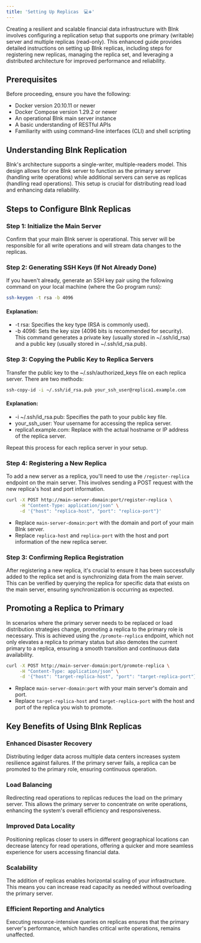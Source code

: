 ```yaml
---
title: 'Setting Up Replicas  💻➕'
---
```


Creating a resilient and scalable financial data infrastructure with Blnk involves configuring a replication setup that supports one primary (writable) server and multiple replicas (read-only). This enhanced guide provides detailed instructions on setting up Blnk replicas, including steps for registering new replicas, managing the replica set, and leveraging a distributed architecture for improved performance and reliability.

## Prerequisites

Before proceeding, ensure you have the following:

- Docker version 20.10.11 or newer
- Docker Compose version 1.29.2 or newer
- An operational Blnk main server instance
- A basic understanding of RESTful APIs
- Familiarity with using command-line interfaces (CLI) and shell scripting

## Understanding Blnk Replication

Blnk's architecture supports a single-writer, multiple-readers model. This design allows for one Blnk server to function as the primary server (handling write operations) while additional servers can serve as replicas (handling read operations). This setup is crucial for distributing read load and enhancing data reliability.

## Steps to Configure Blnk Replicas

### Step 1: Initialize the Main Server

Confirm that your main Blnk server is operational. This server will be responsible for all write operations and will stream data changes to the replicas.


### Step 2:  Generating SSH Keys (If Not Already Done)

If you haven't already, generate an SSH key pair using the following command on your local machine (where the Go program runs):
```bash
ssh-keygen -t rsa -b 4096
````
#### Explanation:
* -t rsa: Specifies the key type (RSA is commonly used).
* -b 4096: Sets the key size (4096 bits is recommended for security).
This command generates a private key (usually stored in ~/.ssh/id_rsa) and a public key (usually stored in ~/.ssh/id_rsa.pub).


### Step 3:   Copying the Public Key to Replica Servers
Transfer the public key to the ~/.ssh/authorized_keys file on each replica server. There are two methods:
```bash
ssh-copy-id -i ~/.ssh/id_rsa.pub your_ssh_user@replica1.example.com
````
#### Explanation:
- -i ~/.ssh/id_rsa.pub: Specifies the path to your public key file.
- your_ssh_user: Your username for accessing the replica server.
- replica1.example.com: Replace with the actual hostname or IP address of the replica server.

Repeat this process for each replica server in your setup.

### Step 4: Registering a New Replica
To add a new server as a replica, you'll need to use the `/register-replica` endpoint on the main server. This involves sending a POST request with the new replica's host and port information.

```bash
curl -X POST http://main-server-domain:port/register-replica \
     -H "Content-Type: application/json" \
     -d '{"host": "replica-host", "port": "replica-port"}'
```

- Replace `main-server-domain:port` with the domain and port of your main Blnk server.
- Replace `replica-host` and `replica-port` with the host and port information of the new replica server.


### Step 3: Confirming Replica Registration

After registering a new replica, it's crucial to ensure it has been successfully added to the replica set and is synchronizing data from the main server. This can be verified by querying the replica for specific data that exists on the main server, ensuring synchronization is occurring as expected.


## Promoting a Replica to Primary

In scenarios where the primary server needs to be replaced or load distribution strategies change, promoting a replica to the primary role is necessary. This is achieved using the `/promote-replica` endpoint, which not only elevates a replica to primary status but also demotes the current primary to a replica, ensuring a smooth transition and continuous data availability.

```bash
curl -X POST http://main-server-domain:port/promote-replica \
     -H "Content-Type: application/json" \
     -d '{"host": "target-replica-host", "port": "target-replica-port"}'
```

- Replace `main-server-domain:port` with your main server's domain and port.
- Replace `target-replica-host` and `target-replica-port` with the host and port of the replica you wish to promote.

## Key Benefits of Using Blnk Replicas

### Enhanced Disaster Recovery

Distributing ledger data across multiple data centers increases system resilience against failures. If the primary server fails, a replica can be promoted to the primary role, ensuring continuous operation.

### Load Balancing

Redirecting read operations to replicas reduces the load on the primary server. This allows the primary server to concentrate on write operations, enhancing the system's overall efficiency and responsiveness.

### Improved Data Locality

Positioning replicas closer to users in different geographical locations can decrease latency for read operations, offering a quicker and more seamless experience for users accessing financial data.

### Scalability

The addition of replicas enables horizontal scaling of your infrastructure. This means you can increase read capacity as needed without overloading the primary server.

### Efficient Reporting and Analytics

Executing resource-intensive queries on replicas ensures that the primary server's performance, which handles critical write operations, remains unaffected.

